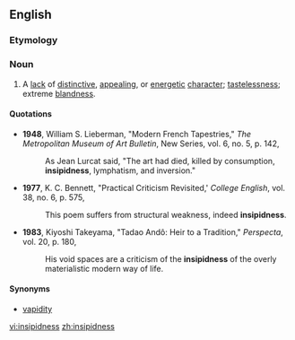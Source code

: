==English==

===Etymology===
{{suffix|insipid|ness}}

===Noun===
{{en-noun|-}}

# A [[lack]] of [[distinctive]], [[appealing]], or [[energetic]] [[character]]; [[tastelessness]]; extreme [[blandness]].

====Quotations====
*'''1948''', William S. Lieberman, "Modern French Tapestries," ''The Metropolitan Museum of Art Bulletin'', New Series, vol. 6, no. 5, p. 142,
*:As Jean Lurcat said, "The art had died, killed by consumption, '''insipidness''', lymphatism, and inversion."
*'''1977''', K. C. Bennett, "Practical Criticism Revisited,' ''College English'', vol. 38, no. 6, p. 575,
*:This poem suffers from structural weakness, indeed '''insipidness'''.
*'''1983''', Kiyoshi Takeyama, "Tadao Andô: Heir to a Tradition," ''Perspecta'', vol. 20, p. 180,
*:His void spaces are a criticism of the '''insipidness''' of the overly materialistic modern way of life.

====Synonyms====
*[[vapidity]]

[[vi:insipidness]]
[[zh:insipidness]]